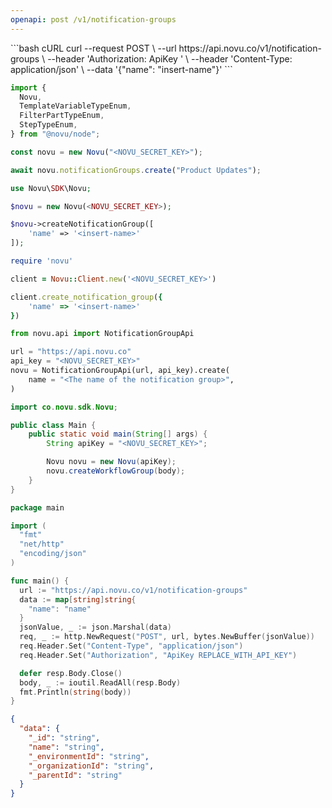```yaml
---
openapi: post /v1/notification-groups
---
```



<ApikeyWarning />

<RequestExample>
```bash cURL
curl --request POST \
--url https://api.novu.co/v1/notification-groups \
--header 'Authorization: ApiKey <NOVU_SECRET_KEY>' \
--header 'Content-Type: application/json' \
--data '{"name": "insert-name"}'
```

```javascript Node.js
import {
  Novu,
  TemplateVariableTypeEnum,
  FilterPartTypeEnum,
  StepTypeEnum,
} from "@novu/node";

const novu = new Novu("<NOVU_SECRET_KEY>");

await novu.notificationGroups.create("Product Updates");
```

```php PHP
use Novu\SDK\Novu;

$novu = new Novu(<NOVU_SECRET_KEY>);

$novu->createNotificationGroup([
    'name' => '<insert-name>'
]);
```

```ruby Ruby
require 'novu'

client = Novu::Client.new('<NOVU_SECRET_KEY>')

client.create_notification_group({
    'name' => '<insert-name>'
})
```

```python Python
from novu.api import NotificationGroupApi

url = "https://api.novu.co"
api_key = "<NOVU_SECRET_KEY>"
novu = NotificationGroupApi(url, api_key).create(
    name = "<The name of the notification group>",
)
```

```java Java
import co.novu.sdk.Novu;

public class Main {
    public static void main(String[] args) {
        String apiKey = "<NOVU_SECRET_KEY>";

        Novu novu = new Novu(apiKey);
        novu.createWorkflowGroup(body);
    }
}
```

```go Go
package main

import (
  "fmt"
  "net/http"
  "encoding/json"
)

func main() {
  url := "https://api.novu.co/v1/notification-groups"
  data := map[string]string{
    "name": "name"
  }
  jsonValue, _ := json.Marshal(data)
  req, _ := http.NewRequest("POST", url, bytes.NewBuffer(jsonValue))
  req.Header.Set("Content-Type", "application/json")
  req.Header.Set("Authorization", "ApiKey REPLACE_WITH_API_KEY")

  defer resp.Body.Close()
  body, _ := ioutil.ReadAll(resp.Body)
  fmt.Println(string(body))
}

```

</RequestExample>

<ResponseExample>

```json Response
{
  "data": {
    "_id": "string",
    "name": "string",
    "_environmentId": "string",
    "_organizationId": "string",
    "_parentId": "string"
  }
}
```

</ResponseExample>
